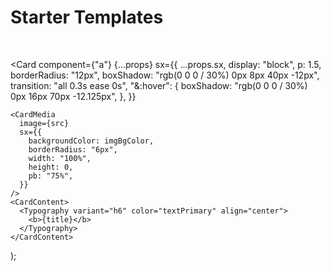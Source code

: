 
<Meta title="Layout v5/Starter Templates" />

# Starter Templates

<br />


  <Card
    component={"a"}
    {...props}
    sx={{
      ...props.sx,
      display: "block",
      p: 1.5,
      borderRadius: "12px",
      boxShadow: "rgb(0 0 0 / 30%) 0px 8px 40px -12px",
      transition: "all 0.3s ease 0s",
      "&:hover": {
        boxShadow: "rgb(0 0 0 / 30%) 0px 16px 70px -12.125px",
      },
    }}
  >
    <CardMedia
      image={src}
      sx={{
        backgroundColor: imgBgColor,
        borderRadius: "6px",
        width: "100%",
        height: 0,
        pb: "75%",
      }}
    />
    <CardContent>
      <Typography variant="h6" color="textPrimary" align="center">
        <b>{title}</b>
      </Typography>
    </CardContent>
  </Card>
);

<Box width="100%">
  <Grid container spacing={4}>
    <Grid item xs={12} sm={6} md={4}>
      <BrandCard
        title="Create React App"
        src="https://create-react-app.dev/img/logo-og.png"
        href="https://github.com/mui-treasury/cra-mui-layout-starter#get-started-"
        target="_blank"
        rel="noreferrer noopener"
      />
    </Grid>
    <Grid item xs={12} sm={6} md={4}>
      <BrandCard
        title="Gatsby"
        src="https://cdn.auth0.com/blog/illustrations/gatsbyjs.png"
        href="https://github.com/mui-treasury/gatsby-mui-layout-starter#get-started-"
        target="_blank"
        rel="noreferrer noopener"
      />
    </Grid>
    <Grid item xs={12} sm={6} md={4}>
      <BrandCard
        title="NextJS"
        src="https://cdn.auth0.com/blog/illustrations/nextjs.png"
        href="https://github.com/mui-treasury/nextjs-mui-layout-starter#get-started-"
        target="_blank"
        rel="noreferrer noopener"
      />
    </Grid>
    <Grid item xs={12} sm={6} md={4}>
      <BrandCard
        title="CodeSandbox"
        src="https://user-images.githubusercontent.com/18292247/119919458-b0f76380-bf94-11eb-83a3-7e636c955a07.jpg"
        href="https://codesandbox.io/s/material-ui-layout-7mn9xq3nnj?file=/src/LayoutV5.js"
        target="_blank"
        rel="noreferrer noopener"
      />
    </Grid>
  </Grid>
</Box>
